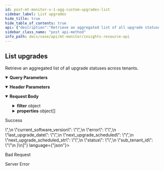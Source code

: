```yaml
---
id: post-mt-monitor-v-1-agg-custom-upgrades-list
sidebar_label: List upgrades
hide_title: true
hide_table_of_contents: true
api: {"description":"Retrieve an aggregated list of all upgrade statuses across tenants.\n","operationId":"post-mt-monitor-v1-agg-custom-upgrades-list","parameters":[{"description":"Must be `tenant`. Using the query parameter returns all the aggregated responses for the current parent tenant and its child tenants. If not used, the results for just the current tenant are returned. \n","in":"query","name":"agg_by","schema":{"type":"string"}},{"description":"Must be one of the following: `de`, `americas`, `europe`, `uk`, `sg`, `ca`, `jp`, `au`, `in`. Returns details from the Cortex Data Lake (CDL) region specified.    ","in":"header","name":"X-PANW-Region","schema":{"type":"string"}}],"requestBody":{"content":{"application/json":{"examples":{"Upgrade List":{"value":{"properties":[{"property":"sub_tenant_id"},{"property":"amiversion"},{"property":"current_software_version"},{"property":"last_upgrade_date"},{"property":"next_upgrade_scheduled_str"},{"property":"status"},{"property":"error"},{"property":"next_upgrade_scheduled"}]}}},"schema":{"properties":{"filter":{"allOf":[{"description":"Upgrade list filter. Consists of a required operator and an array of rules objects. \n","properties":{"operator":{"description":"Must be `AND`. \n","type":"string"},"rules":{"description":"See [TimeFilter](/sase/docs/filters#timefilter).\n","items":{"properties":{"operator":{"description":"Filter operator that is one of the example values and is run on the property field","example":"gt, lt, last_n_minutes, last_n_hours, last_n_days","type":"string"},"property":{"description":"Filter property field that is one of the example values","example":"event_time, update_time, updated_time","type":"string"},"values":{"description":"Filter property value","example":"minute, hour or day counts if property is event_time","items":{"type":"string"},"type":"array"}},"type":"object"},"type":"array"}},"required":["operator"],"type":"object"},{"description":"filter json object"}]},"properties":{"description":"List of property json objects","items":{"properties":{"alias":{"type":"string"},"property":{"description":"Upgrade list property. See [UpgradeListProperty](/sase/docs/filters#upgradelistproperty).   \n","example":"sub_tenant_id, amiversion, current_software_version, last_upgrade_date, next_upgrade_scheduled_str, status, error, next_upgrade_scheduled","type":"string"}},"type":"object"},"type":"array"}},"required":["properties","filter"],"type":"object"}}}},"responses":{"200":{"content":{"application/json":{"examples":{"Upgrade List":{"value":[{"amiversion":"<amiversion>","current_software_version":"<current_software_version>","error":"<error>","last_upgrade_date":"<last_upgrade_date>","next_upgrade_scheduled":"<next_upgrade_scheduled>","next_upgrade_scheduled_str":"<next_upgrade_scheduled_str>","status":"<status>","sub_tenant_id":"<sub_tenant_id>"}]}}}},"description":"Success"},"400":{"description":"Bad Request"},"500":{"description":"Server Error"}},"security":[{"Bearer":[]}],"tags":["InsightsResources"],"method":"post","path":"/mt/monitor/v1/agg/custom/upgrades/list","servers":[{"url":"https://api.sase.paloaltonetworks.com"}],"securitySchemes":{"Bearer":{"scheme":"bearer","type":"http"}},"jsonRequestBodyExample":{"filter":{"operator":"string","rules":[{"operator":"gt, lt, last_n_minutes, last_n_hours, last_n_days","property":"event_time, update_time, updated_time","values":"minute, hour or day counts if property is event_time"}]},"properties":[{"alias":"string","property":"sub_tenant_id, amiversion, current_software_version, last_upgrade_date, next_upgrade_scheduled_str, status, error, next_upgrade_scheduled"}]},"info":{"contact":{},"description":"Use the Insights Resource API for retrieving the upgrade status.\n","title":"Insights Resource API","version":"1.0"},"postman":{"name":"List upgrades","description":{"content":"Retrieve an aggregated list of all upgrade statuses across tenants.\n","type":"text/plain"},"url":{"path":["mt","monitor","v1","agg","custom","upgrades","list"],"host":["{{baseUrl}}"],"query":[{"disabled":false,"description":{"content":"Must be `tenant`. Using the query parameter returns all the aggregated responses for the current parent tenant and its child tenants. If not used, the results for just the current tenant are returned. \n","type":"text/plain"},"key":"agg_by","value":""}],"variable":[]},"header":[{"disabled":false,"description":{"content":"Must be one of the following: `de`, `americas`, `europe`, `uk`, `sg`, `ca`, `jp`, `au`, `in`. Returns details from the Cortex Data Lake (CDL) region specified.    ","type":"text/plain"},"key":"X-PANW-Region","value":""},{"key":"Content-Type","value":"application/json"},{"key":"Accept","value":"application/json"}],"method":"POST","body":{"mode":"raw","raw":"\"\"","options":{"raw":{"language":"json"}}},"auth":{"type":"bearer","bearer":[{"type":"any","value":"<Bearer Token>","key":"token"}]}}}
sidebar_class_name: "post api-method"
info_path: docs/sase/api/mt-monitor/insights-resource-api
---
```



## List upgrades



Retrieve an aggregated list of all upgrade statuses across tenants.


<details style={{"marginBottom":"1rem"}} data-collapsed={false} open={true}><summary style={{}}><strong>Query Parameters</strong></summary><div><ul><ParamsItem className={"paramsItem"} param={{"description":"Must be `tenant`. Using the query parameter returns all the aggregated responses for the current parent tenant and its child tenants. If not used, the results for just the current tenant are returned. \n","in":"query","name":"agg_by","schema":{"type":"string"}}}></ParamsItem></ul></div></details><details style={{"marginBottom":"1rem"}} data-collapsed={false} open={true}><summary style={{}}><strong>Header Parameters</strong></summary><div><ul><ParamsItem className={"paramsItem"} param={{"description":"Must be one of the following: `de`, `americas`, `europe`, `uk`, `sg`, `ca`, `jp`, `au`, `in`. Returns details from the Cortex Data Lake (CDL) region specified.    ","in":"header","name":"X-PANW-Region","schema":{"type":"string"}}}></ParamsItem></ul></div></details><MimeTabs><TabItem label={"application/json"} value={"application/json-schema"}><details style={{}} data-collapsed={false} open={true}><summary style={{"textAlign":"left"}}><strong>Request Body</strong></summary><div style={{"textAlign":"left","marginLeft":"1rem"}}></div><ul style={{"marginLeft":"1rem"}}><SchemaItem collapsible={true} className={"schemaItem"}><details style={{}}><summary style={{}}><strong>filter</strong><span style={{"opacity":"0.6"}}> object</span></summary><div style={{"marginLeft":"1rem"}}><div style={{"marginTop":".5rem","marginBottom":".5rem"}}>

Upgrade list filter. Consists of a required operator and an array of rules objects. 


</div><SchemaItem collapsible={false} name={"operator"} required={true} schemaDescription={"Must be `AND`. \n"} schemaName={"string"} qualifierMessage={undefined} defaultValue={undefined}></SchemaItem><SchemaItem collapsible={true} className={"schemaItem"}><details style={{}}><summary style={{}}><strong>rules</strong><span style={{"opacity":"0.6"}}> object[]</span></summary><div style={{"marginLeft":"1rem"}}><div style={{"marginTop":".5rem","marginBottom":".5rem"}}>

See [TimeFilter](/sase/docs/filters#timefilter).


</div><SchemaItem collapsible={false} name={"operator"} required={false} schemaDescription={"Filter operator that is one of the example values and is run on the property field"} schemaName={"string"} qualifierMessage={undefined} defaultValue={undefined}></SchemaItem><SchemaItem collapsible={false} name={"property"} required={false} schemaDescription={"Filter property field that is one of the example values"} schemaName={"string"} qualifierMessage={undefined} defaultValue={undefined}></SchemaItem><SchemaItem collapsible={false} name={"values"} required={false} schemaDescription={"Filter property value"} schemaName={"string[]"} qualifierMessage={undefined} defaultValue={undefined}></SchemaItem></div></details></SchemaItem></div></details></SchemaItem><SchemaItem collapsible={true} className={"schemaItem"}><details style={{}}><summary style={{}}><strong>properties</strong><span style={{"opacity":"0.6"}}> object[]</span></summary><div style={{"marginLeft":"1rem"}}><div style={{"marginTop":".5rem","marginBottom":".5rem"}}>

List of property json objects

</div><SchemaItem collapsible={false} name={"alias"} required={false} schemaDescription={undefined} schemaName={"string"} qualifierMessage={undefined} defaultValue={undefined}></SchemaItem><SchemaItem collapsible={false} name={"property"} required={false} schemaDescription={"Upgrade list property. See [UpgradeListProperty](/sase/docs/filters#upgradelistproperty).   \n"} schemaName={"string"} qualifierMessage={undefined} defaultValue={undefined}></SchemaItem></div></details></SchemaItem></ul></details></TabItem></MimeTabs><div><ApiTabs><TabItem label={"200"} value={"200"}><div>

Success

</div><div><MimeTabs groupId={"mime-type"}><TabItem label={"application/json"} value={"application/json"}><SchemaTabs groupId={"schema-tabs"}><TabItem label={" Upgrade  List"} value={" Upgrade  List"}><ResponseSamples responseExample={"[\n  {\n    \"amiversion\": \"<amiversion>\",\n    \"current_software_version\": \"<current_software_version>\",\n    \"error\": \"<error>\",\n    \"last_upgrade_date\": \"<last_upgrade_date>\",\n    \"next_upgrade_scheduled\": \"<next_upgrade_scheduled>\",\n    \"next_upgrade_scheduled_str\": \"<next_upgrade_scheduled_str>\",\n    \"status\": \"<status>\",\n    \"sub_tenant_id\": \"<sub_tenant_id>\"\n  }\n]"} language={"json"}></ResponseSamples></TabItem></SchemaTabs></TabItem></MimeTabs></div></TabItem><TabItem label={"400"} value={"400"}><div>

Bad Request

</div><div></div></TabItem><TabItem label={"500"} value={"500"}><div>

Server Error

</div><div></div></TabItem></ApiTabs></div>
      